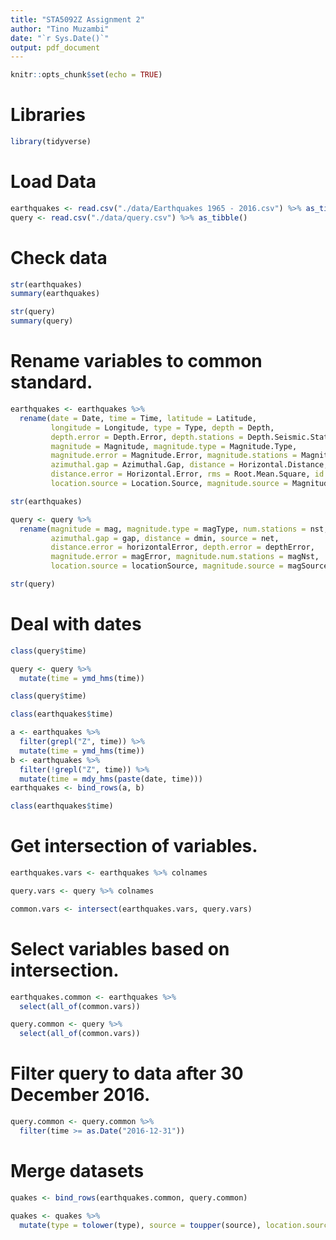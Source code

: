 ```yaml
---
title: "STA5092Z Assignment 2"
author: "Tino Muzambi"
date: "`r Sys.Date()`"
output: pdf_document
---
```


```r
knitr::opts_chunk$set(echo = TRUE)
```

# Libraries

```r
library(tidyverse)
```


# Load Data
```r
earthquakes <- read.csv("./data/Earthquakes 1965 - 2016.csv") %>% as_tibble()
query <- read.csv("./data/query.csv") %>% as_tibble()
```

# Check data

```r
str(earthquakes)
summary(earthquakes)

str(query)
summary(query)
```

# Rename variables to common standard.

```r
earthquakes <- earthquakes %>% 
  rename(date = Date, time = Time, latitude = Latitude,
         longitude = Longitude, type = Type, depth = Depth,
         depth.error = Depth.Error, depth.stations = Depth.Seismic.Stations,
         magnitude = Magnitude, magnitude.type = Magnitude.Type,
         magnitude.error = Magnitude.Error, magnitude.stations = Magnitude.Seismic.Stations,
         azimuthal.gap = Azimuthal.Gap, distance = Horizontal.Distance,
         distance.error = Horizontal.Error, rms = Root.Mean.Square, id = ID, source = Source,
         location.source = Location.Source, magnitude.source = Magnitude.Source, status = Status)

str(earthquakes)
```


```r
query <- query %>% 
  rename(magnitude = mag, magnitude.type = magType, num.stations = nst,
         azimuthal.gap = gap, distance = dmin, source = net,
         distance.error = horizontalError, depth.error = depthError,
         magnitude.error = magError, magnitude.num.stations = magNst,
         location.source = locationSource, magnitude.source = magSource)

str(query)
```

# Deal with dates

```r
class(query$time)

query <- query %>% 
  mutate(time = ymd_hms(time))

class(query$time)

class(earthquakes$time)

a <- earthquakes %>% 
  filter(grepl("Z", time)) %>% 
  mutate(time = ymd_hms(time))
b <- earthquakes %>% 
  filter(!grepl("Z", time)) %>% 
  mutate(time = mdy_hms(paste(date, time)))
earthquakes <- bind_rows(a, b)

class(earthquakes$time)
```

# Get intersection of variables.
```r
earthquakes.vars <- earthquakes %>% colnames

query.vars <- query %>% colnames

common.vars <- intersect(earthquakes.vars, query.vars)
```

# Select variables based on intersection.

```r
earthquakes.common <- earthquakes %>% 
  select(all_of(common.vars))

query.common <- query %>% 
  select(all_of(common.vars))
```


# Filter query to data after 30 December 2016.

```r
query.common <- query.common %>% 
  filter(time >= as.Date("2016-12-31"))
```

# Merge datasets

```r
quakes <- bind_rows(earthquakes.common, query.common)

quakes <- quakes %>% 
  mutate(type = tolower(type), source = toupper(source), location.source = toupper(location.source), magnitude.source = toupper(magnitude.source), magnitude.type = toupper(magnitude.type), status = tolower(status))
```


